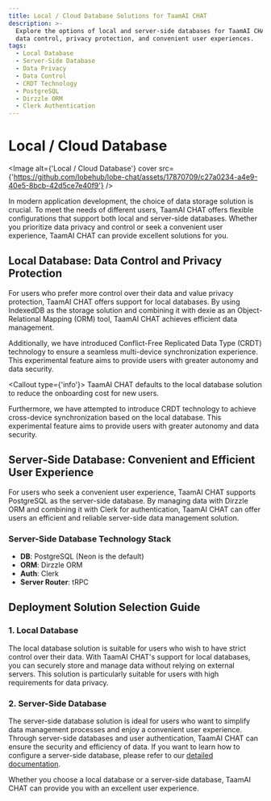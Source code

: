 ```yaml
---
title: Local / Cloud Database Solutions for TaamAI CHAT
description: >-
  Explore the options of local and server-side databases for TaamAI CHAT, offering
  data control, privacy protection, and convenient user experiences.
tags:
  - Local Database
  - Server-Side Database
  - Data Privacy
  - Data Control
  - CRDT Technology
  - PostgreSQL
  - Dirzzle ORM
  - Clerk Authentication
---
```


# Local / Cloud Database

<Image
  alt={'Local / Cloud Database'}
  cover
  src={'https://github.com/lobehub/lobe-chat/assets/17870709/c27a0234-a4e9-40e5-8bcb-42d5ce7e40f9'}
/>

In modern application development, the choice of data storage solution is crucial. To meet the needs of different users, TaamAI CHAT offers flexible configurations that support both local and server-side databases. Whether you prioritize data privacy and control or seek a convenient user experience, TaamAI CHAT can provide excellent solutions for you.

## Local Database: Data Control and Privacy Protection

For users who prefer more control over their data and value privacy protection, TaamAI CHAT offers support for local databases. By using IndexedDB as the storage solution and combining it with dexie as an Object-Relational Mapping (ORM) tool, TaamAI CHAT achieves efficient data management.

Additionally, we have introduced Conflict-Free Replicated Data Type (CRDT) technology to ensure a seamless multi-device synchronization experience. This experimental feature aims to provide users with greater autonomy and data security.

<Callout type={'info'}>
  TaamAI CHAT defaults to the local database solution to reduce the onboarding cost for new users.
</Callout>

Furthermore, we have attempted to introduce CRDT technology to achieve cross-device synchronization based on the local database. This experimental feature aims to provide users with greater autonomy and data security.

## Server-Side Database: Convenient and Efficient User Experience

For users who seek a convenient user experience, TaamAI CHAT supports PostgreSQL as the server-side database. By managing data with Dirzzle ORM and combining it with Clerk for authentication, TaamAI CHAT can offer users an efficient and reliable server-side data management solution.

### Server-Side Database Technology Stack

- **DB**: PostgreSQL (Neon is the default)
- **ORM**: Dirzzle ORM
- **Auth**: Clerk
- **Server Router**: tRPC

## Deployment Solution Selection Guide

### 1. Local Database

The local database solution is suitable for users who wish to have strict control over their data. With TaamAI CHAT's support for local databases, you can securely store and manage data without relying on external servers. This solution is particularly suitable for users with high requirements for data privacy.

### 2. Server-Side Database

The server-side database solution is ideal for users who want to simplify data management processes and enjoy a convenient user experience. Through server-side databases and user authentication, TaamAI CHAT can ensure the security and efficiency of data. If you want to learn how to configure a server-side database, please refer to our [detailed documentation](/docs/self-hosting/advanced/server-database).

Whether you choose a local database or a server-side database, TaamAI CHAT can provide you with an excellent user experience.
